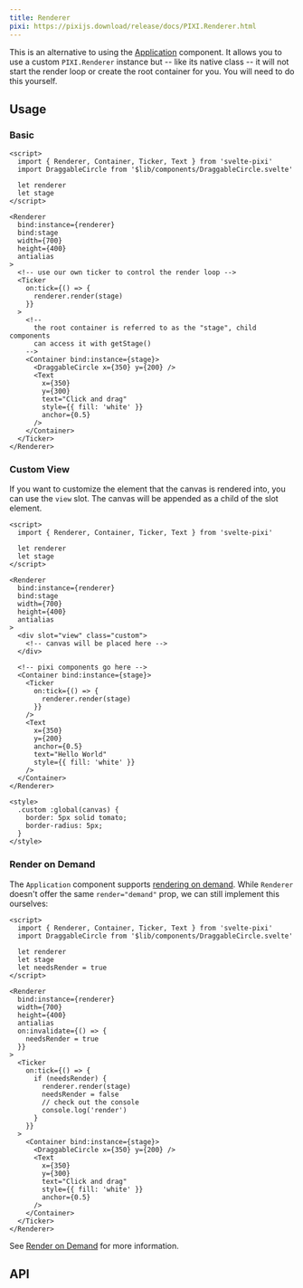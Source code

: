 ```yaml
---
title: Renderer
pixi: https://pixijs.download/release/docs/PIXI.Renderer.html
---
```



This is an alternative to using the [Application](/docs/components/application) component. It allows you to use a custom `PIXI.Renderer` instance but -- like its native class -- it will not start the render loop or create the root container for you. You will need to do this yourself.

## Usage

### Basic

```svelte live wrapper=/src/layouts/examples/wrappers/Empty.svelte
<script>
  import { Renderer, Container, Ticker, Text } from 'svelte-pixi'
  import DraggableCircle from '$lib/components/DraggableCircle.svelte'

  let renderer
  let stage
</script>

<Renderer
  bind:instance={renderer}
  bind:stage
  width={700}
  height={400}
  antialias
>
  <!-- use our own ticker to control the render loop -->
  <Ticker
    on:tick={() => {
      renderer.render(stage)
    }}
  >
    <!--
      the root container is referred to as the "stage", child components
      can access it with getStage()
    -->
    <Container bind:instance={stage}>
      <DraggableCircle x={350} y={200} />
      <Text
        x={350}
        y={300}
        text="Click and drag"
        style={{ fill: 'white' }}
        anchor={0.5}
      />
    </Container>
  </Ticker>
</Renderer>
```

### Custom View

If you want to customize the element that the canvas is rendered into, you can use the `view` slot. The canvas will be appended as a child of the slot element.

```svelte live wrapper=/src/layouts/examples/wrappers/Empty.svelte
<script>
  import { Renderer, Container, Ticker, Text } from 'svelte-pixi'

  let renderer
  let stage
</script>

<Renderer
  bind:instance={renderer}
  bind:stage
  width={700}
  height={400}
  antialias
>
  <div slot="view" class="custom">
    <!-- canvas will be placed here -->
  </div>

  <!-- pixi components go here -->
  <Container bind:instance={stage}>
    <Ticker
      on:tick={() => {
        renderer.render(stage)
      }}
    />
    <Text
      x={350}
      y={200}
      anchor={0.5}
      text="Hello World"
      style={{ fill: 'white' }}
    />
  </Container>
</Renderer>

<style>
  .custom :global(canvas) {
    border: 5px solid tomato;
    border-radius: 5px;
  }
</style>
```

### Render on Demand

The `Application` component supports [rendering on demand](/docs/components/application#render-on-demand). While `Renderer` doesn't offer the same `render="demand"` prop,
we can still implement this ourselves:

```svelte live wrapper=/src/layouts/examples/wrappers/Empty.svelte
<script>
  import { Renderer, Container, Ticker, Text } from 'svelte-pixi'
  import DraggableCircle from '$lib/components/DraggableCircle.svelte'

  let renderer
  let stage
  let needsRender = true
</script>

<Renderer
  bind:instance={renderer}
  width={700}
  height={400}
  antialias
  on:invalidate={() => {
    needsRender = true
  }}
>
  <Ticker
    on:tick={() => {
      if (needsRender) {
        renderer.render(stage)
        needsRender = false
        // check out the console
        console.log('render')
      }
    }}
  >
    <Container bind:instance={stage}>
      <DraggableCircle x={350} y={200} />
      <Text
        x={350}
        y={300}
        text="Click and drag"
        style={{ fill: 'white' }}
        anchor={0.5}
      />
    </Container>
  </Ticker>
</Renderer>
```

See [Render on Demand](/docs/advanced/optimizing-performance#render-on-demand) for more information.

## API

<ComponentAPI component="Renderer.svelte" />
